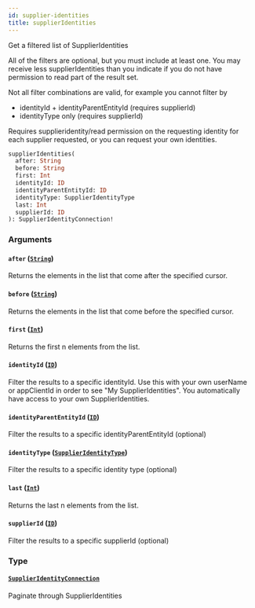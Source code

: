 ```yaml
---
id: supplier-identities
title: supplierIdentities
---
```


Get a filtered list of SupplierIdentities

All of the filters are optional, but you must include at least one.
You may receive less supplierIdentities than you indicate if you do not have
permission to read part of the result set.

Not all filter combinations are valid, for example you cannot filter by

- identityId + identityParentEntityId (requires supplierId)
- identityType only (requires supplierId)

Requires supplieridentity/read permission on the requesting identity for each supplier requested,
or you can request your own identities.

```graphql
supplierIdentities(
  after: String
  before: String
  first: Int
  identityId: ID
  identityParentEntityId: ID
  identityType: SupplierIdentityType
  last: Int
  supplierId: ID
): SupplierIdentityConnection!

```

### Arguments

#### `after` ([`String`](/developers/supplier-apis/supply-api/graphql/reference/scalars/string))

Returns the elements in the list that come after the specified cursor.

#### `before` ([`String`](/developers/supplier-apis/supply-api/graphql/reference/scalars/string))

Returns the elements in the list that come before the specified cursor.

#### `first` ([`Int`](/developers/supplier-apis/supply-api/graphql/reference/scalars/int))

Returns the first n elements from the list.

#### `identityId` ([`ID`](/developers/supplier-apis/supply-api/graphql/reference/scalars/id))

Filter the results to a specific identityId.
Use this with your own userName or appClientId in order to see "My SupplierIdentities".
You automatically have access to your own SupplierIdentities.

#### `identityParentEntityId` ([`ID`](/developers/supplier-apis/supply-api/graphql/reference/scalars/id))

Filter the results to a specific identityParentEntityId (optional)

#### `identityType` ([`SupplierIdentityType`](/developers/supplier-apis/supply-api/graphql/reference/enums/supplier-identity-type))

Filter the results to a specific identity type (optional)

#### `last` ([`Int`](/developers/supplier-apis/supply-api/graphql/reference/scalars/int))

Returns the last n elements from the list.

#### `supplierId` ([`ID`](/developers/supplier-apis/supply-api/graphql/reference/scalars/id))

Filter the results to a specific supplierId (optional)

### Type

#### [`SupplierIdentityConnection`](/developers/supplier-apis/supply-api/graphql/reference/objects/supplier-identity-connection)

Paginate through SupplierIdentities
